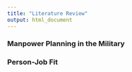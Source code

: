 ```yaml
---
title: "Literature Review"
output: html_document
---
```


### Manpower Planning in the Military

### Person-Job Fit
